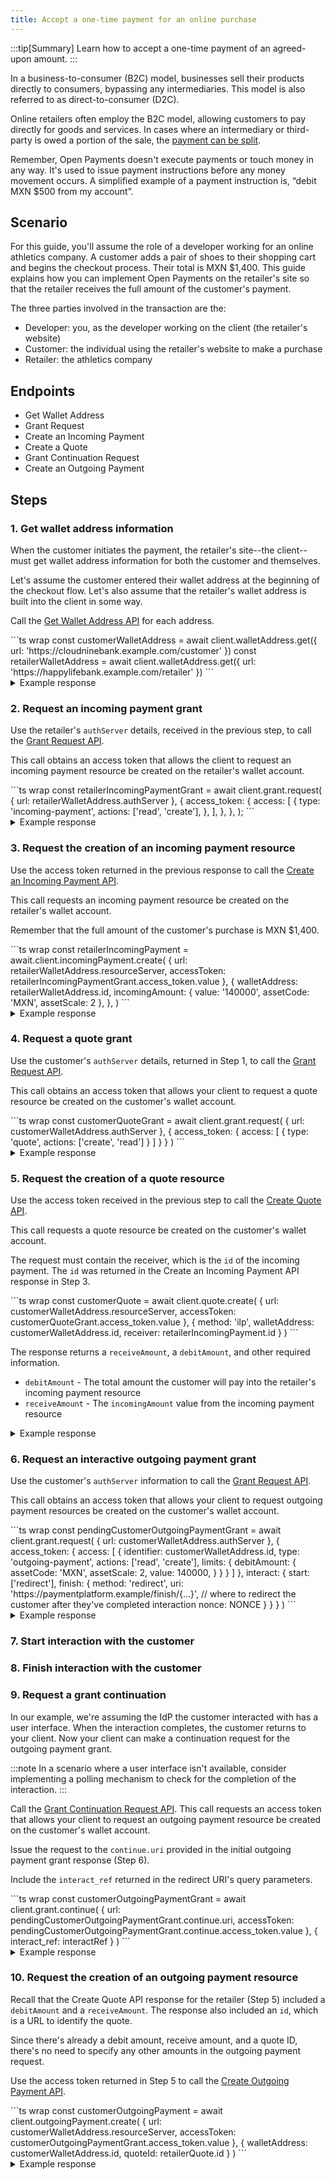 ```yaml
---
title: Accept a one-time payment for an online purchase
---
```



:::tip[Summary]
Learn how to accept a one-time payment of an agreed-upon amount.
:::

In a business-to-consumer (B2C) model, businesses sell their products directly to consumers, bypassing any intermediaries. This model is also referred to as direct-to-consumer (D2C).

Online retailers often employ the B2C model, allowing customers to pay directly for goods and services. In cases where an intermediary or third-party is owed a portion of the sale, the [payment can be split](/guides/split-payment).

Remember, Open Payments doesn't execute payments or touch money in any way. It's used to issue payment instructions before any money movement occurs. A simplified example of a payment instruction is, “debit MXN $500 from my account”.

## Scenario

For this guide, you'll assume the role of a developer working for an online athletics company. A customer adds a pair of shoes to their shopping cart and begins the checkout process. Their total is MXN $1,400. This guide explains how you can implement Open Payments on the retailer's site so that the retailer receives the full amount of the customer's payment.

The three parties involved in the transaction are the:

- Developer: you, as the developer working on the client (the retailer's website)
- Customer: the individual using the retailer's website to make a purchase
- Retailer: the athletics company

## Endpoints

- <Badge text="GET" variant="note" /> <LinkOut href='https://openpayments.dev/apis/wallet-address-server/operations/get-wallet-address/'>Get Wallet Address</LinkOut>
- <Badge text="POST" variant="success" /> <LinkOut href='https://openpayments.dev/apis/auth-server/operations/post-request/'>Grant Request</LinkOut>
- <Badge text="POST" variant="success" /> <LinkOut href='https://openpayments.dev/apis/resource-server/operations/create-incoming-payment/'>Create an Incoming Payment</LinkOut>
- <Badge text="POST" variant="success" /> <LinkOut href='https://openpayments.dev/apis/resource-server/operations/create-quote/'>Create a Quote</LinkOut>
- <Badge text="POST" variant="success" /> <LinkOut href='https://openpayments.dev/apis/auth-server/operations/post-continue/'>Grant Continuation Request</LinkOut>
- <Badge text="POST" variant="success" /> <LinkOut href='https://openpayments.dev/apis/resource-server/operations/create-outgoing-payment/'>Create an Outgoing Payment</LinkOut>

## Steps

### 1. Get wallet address information

When the customer initiates the payment, the retailer's site--the client--must get wallet address information for both the customer and themselves.

Let's assume the customer entered their wallet address at the beginning of the checkout flow. Let's also assume that the retailer's wallet address is built into the client in some way.

Call the <Badge text="GET" variant="note" /> [Get Wallet Address API](/apis/wallet-address-server/operations/get-wallet-address) for each address.

<Tabs syncKey="lang">
  <TabItem label='TypeScript/JavaScript' icon='seti:javascript'>
  ```ts wrap
  const customerWalletAddress = await client.walletAddress.get({
  url: 'https://cloudninebank.example.com/customer'
  })
  const retailerWalletAddress = await client.walletAddress.get({
  url: 'https://happylifebank.example.com/retailer'
  })
  ```
  </TabItem>
</Tabs>

<details>
<summary>Example response</summary>
The following shows an example response from the customer's wallet provider. A similar response will be returned from the retailer's wallet provider.
```json wrap
{
  "id": "https://cloudninebank.example.com/customer",
  "assetCode": "USD",
  "assetScale": 2,
  "authServer": "https://auth.cloudninebank.example.com/",
  "resourceServer": "https://cloudninebank.example.com/op"
}
```
</details>

### 2. Request an incoming payment grant

Use the retailer's `authServer` details, received in the previous step, to call the <Badge text="POST" variant="success" /> [Grant Request API](/apis/auth-server/operations/post-request/).

This call obtains an access token that allows the client to request an incoming payment resource be created on the retailer's wallet account.

<Tabs syncKey="lang">
  <TabItem label='TypeScript/JavaScript' icon='seti:javascript'>
  ```ts wrap
  const retailerIncomingPaymentGrant = await client.grant.request(
    {
      url: retailerWalletAddress.authServer
    },
    {
      access_token: {
        access: [
          {
            type: 'incoming-payment',
            actions: ['read', 'create'],
          },
        ],
      },
    },
  );
  ```
  </TabItem>
</Tabs>

<details>
<summary>Example response</summary>
```json wrap
{
  "access_token": {
    "value": "...", // access token value for incoming payment grant
    "manage": "https://happylifebank.example.com/token/{...}", // management uri for access token
    "access": [
      {
        "type": "incoming-payment",
        "actions": ["create", "read"]
      }
    ]
  },
  "continue": {
    "access_token": {
      "value": "..." // access token for continuing the request
    },
    "uri": "https://happylifebank.example.com/continue/{...}" // continuation request uri
  }
}
```
</details>

### 3. Request the creation of an incoming payment resource

Use the access token returned in the previous response to call the <Badge text="POST" variant="success" /> [Create an Incoming Payment API](/apis/resource-server/operations/create-incoming-payment).

This call requests an incoming payment resource be created on the retailer's wallet account.

Remember that the full amount of the customer's purchase is MXN $1,400.

<Tabs syncKey="lang">
  <TabItem label='TypeScript/JavaScript' icon='seti:javascript'>
  ```ts wrap
  const retailerIncomingPayment = await.client.incomingPayment.create(
    {
      url: retailerWalletAddress.resourceServer,
      accessToken: retailerIncomingPaymentGrant.access_token.value
    },
    {
      walletAddress: retailerWalletAddress.id,
      incomingAmount: {
        value: '140000',
        assetCode: 'MXN',
        assetScale: 2
      },
    },
  )
  ```
  </TabItem>
</Tabs>

<details>
<summary>Example response</summary>
```json wrap
{
  "id": "https://happylifebank.example.com/incoming-payments/{...}",
  "walletAddress": "https://happylifebank.example.com/retailer",
  "incomingAmount": {
    "value": "140000",
    "assetCode": "MXN",
    "assetScale": 2
  },
  "receivedAmount": {
    "value": "0",
    "assetCode": "MXN",
    "assetScale": 2
  },
  "completed": false,
  "createdAt": "2025-03-12T23:20:50.52Z",
  "methods": [
    {
      "type": "ilp",
      "ilpAddress": "...",
      "sharedSecret": "..."
    }
  ]
}
```
</details>

### 4. Request a quote grant

Use the customer's `authServer` details, returned in Step 1, to call the <Badge text="POST" variant="success" /> [Grant Request API](/apis/auth-server/operations/post-request/).

This call obtains an access token that allows your client to request a quote resource be created on the customer's wallet account.

<Tabs syncKey="lang">
  <TabItem label='TypeScript/JavaScript' icon='seti:javascript'>
  ```ts wrap
  const customerQuoteGrant = await client.grant.request(
    {
      url: customerWalletAddress.authServer
    },
    {
      access_token: {
        access: [
          {
            type: 'quote',
            actions: ['create', 'read']
          }
        ]
      }
    }
  )
  ```
  </TabItem>
</Tabs>

<details>
<summary>Example response</summary>
```json wrap
{
  "access_token": {
    "value": "...", // access token value for quote grant
    "manage": "https:/cloudninebank.example.com/token/{...}", // management uri for access token
    "access": [
      {
        "type": "quote",
        "actions": ["create", "read"]
      }
    ]
  },
  "continue": {
    "access_token": {
      "value": "..." // access token for continuing the request
    },
  "uri": "https://auth.cloudninebank.example.com/continue/{...}" // continuation request uri
  }
}
```
</details>

### 5. Request the creation of a quote resource

Use the access token received in the previous step to call the <Badge text="POST" variant="success" /> [Create Quote API](/apis/resource-server/operations/create-quote/).

This call requests a quote resource be created on the customer's wallet account.

The request must contain the receiver, which is the `id` of the incoming payment. The `id` was returned in the Create an Incoming Payment API response in Step 3.

<Tabs syncKey="lang">
  <TabItem label='TypeScript/JavaScript' icon='seti:javascript'>
  ```ts wrap
  const customerQuote = await client.quote.create(
    {
      url: customerWalletAddress.resourceServer,
      accessToken: customerQuoteGrant.access_token.value
    },
    {
      method: 'ilp',
      walletAddress: customerWalletAddress.id,
      receiver: retailerIncomingPayment.id
    }
  )
  ```
  </TabItem>
</Tabs>

The response returns a `receiveAmount`, a `debitAmount`, and other required information.

- `debitAmount` - The total amount the customer will pay into the retailer's incoming payment resource
- `receiveAmount` - The `incomingAmount` value from the incoming payment resource

<details>
<summary>Example response</summary>
```json wrap
{
  "id": "https://cloudninebank.example.com/quotes/{...}", // url identifying the quote
  "walletAddress": "https://cloudninebank.example.com/customer",
  "receiver": "https://happylifebank.example.com/incoming-payments/{...}", // url of the incoming payment the quote is created for
  "debitAmount": {
    "value": "140000",
    "assetCode": "MXN",
    "assetScale": 2
  },
  "receiveAmount": {
    "value": "140000",
    "assetCode": "MXN",
    "assetScale": 2
  },
  "method": "ilp",
  "createdAt": "2025-03-12T23:22:51.50Z"
}
```
</details>

### 6. Request an interactive outgoing payment grant

Use the customer's `authServer` information to call the <Badge text="POST" variant="success" /> [Grant Request API](/apis/auth-server/operations/post-request).

This call obtains an access token that allows your client to request outgoing payment resources be created on the customer's wallet account.

<InteractionReq />

<Tabs syncKey="lang">
  <TabItem label='TypeScript/JavaScript' icon='seti:javascript'>
  ```ts wrap
  const pendingCustomerOutgoingPaymentGrant = await client.grant.request(
    {
      url: customerWalletAddress.authServer
    },
    {
      access_token: {
        access: [
          {
            identifier: customerWalletAddress.id,
            type: 'outgoing-payment',
            actions: ['read', 'create'],
            limits: {
              debitAmount: {
                assetCode: 'MXN',
                assetScale: 2,
                value: 140000,
              }
            }
          }
        ]
      },
      interact: {
        start: ['redirect'],
        finish: {
          method: 'redirect',
          uri: 'https://paymentplatform.example/finish/{...}', // where to redirect the customer after they've completed interaction
          nonce: NONCE
        }
      }
    }
  )
  ```
  </TabItem>
</Tabs>

<details>
<summary>Example response</summary>
```json wrap
{
  "interact": {
    "redirect": "https://auth.interledger-test.dev/{...}", // uri to redirect the customer to, to begin interaction
    "finish": "..." // unique key to secure the callback
  },
  "continue": {
    "access_token": {
      "value": "..." // access token for continuing the outgoing payment grant request
    },
    "uri": "https://auth.interledger-test.dev/continue/{...}", // uri for continuing the outgoing payment grant request
    "wait": 30
  }
}
```
</details>

### 7. Start interaction with the customer

<Start />

### 8. Finish interaction with the customer

<Finish />

### 9. Request a grant continuation

In our example, we're assuming the IdP the customer interacted with has a user interface. When the interaction completes, the customer returns to your client. Now your client can make a continuation request for the outgoing payment grant.

:::note
In a scenario where a user interface isn't available, consider implementing a polling mechanism to check for the completion of the interaction.
:::

Call the <Badge text="POST" variant="success" /> [Grant Continuation Request API](/apis/auth-server/operations/post-continue/). This call requests an access token that allows your client to request an outgoing payment resource be created on the customer's wallet account.

Issue the request to the `continue.uri` provided in the initial outgoing payment grant response (Step 6).

Include the `interact_ref` returned in the redirect URI's query parameters.

<Tabs syncKey="lang">
  <TabItem label='TypeScript/JavaScript' icon='seti:javascript'>
  ```ts wrap
  const customerOutgoingPaymentGrant = await client.grant.continue(
    {
      url: pendingCustomerOutgoingPaymentGrant.continue.uri,
      accessToken: pendingCustomerOutgoingPaymentGrant.continue.access_token.value
    },
    {
      interact_ref: interactRef
    }
  )
  ```
  </TabItem>
</Tabs>

<details>
<summary>Example response</summary>
```json wrap
{
  "access_token": {
    "value": "...", // final access token required before creating outgoing payments
    "manage": "https://auth.cloudninebank.example.com/token/{...}", // management uri for access token
    "access": [
      {
        "type": "outgoing-payment",
        "actions": ["create", "read"],
        "identifier": "https://cloudninebank.example.com/customer",
        "limits": {
          "receiver": "https://happylifebank.example.com/incoming-payments/{...}" // url of the incoming payment that's being paid
        }
      }
    ]
  },
  "continue": {
  "access_token": {
  "value": "..." // access token for continuing the request
  },
  "uri": "https://auth.cloudninebank.example.com/continue/{...}" // continuation request uri
  }
}
```
</details>

### 10. Request the creation of an outgoing payment resource

Recall that the Create Quote API response for the retailer (Step 5) included a `debitAmount` and a `receiveAmount`. The response also included an `id`, which is a URL to identify the quote.

Since there's already a debit amount, receive amount, and a quote ID, there's no need to specify any other amounts in the outgoing payment request.

Use the access token returned in Step 5 to call the <Badge text="POST" variant="success" /> [Create Outgoing Payment API](/apis/resource-server/operations/create-outgoing-payment/).

<Tabs syncKey="lang">
  <TabItem label='TypeScript/JavaScript' icon='seti:javascript'>
  ```ts wrap
  const customerOutgoingPayment = await client.outgoingPayment.create(
    {
      url: customerWalletAddress.resourceServer,
      accessToken: customerOutgoingPaymentGrant.access_token.value
    },
    {
      walletAddress: customerWalletAddress.id,
      quoteId: retailerQuote.id
    }
  )
  ```
  </TabItem>
</Tabs>

<details>
<summary>Example response</summary>
```json wrap
{
  "id": "https://cloudninebank.example.com/outgoing-payments/{...}", // url identifying the outgoing payment
  "walletAddress": "https://cloudninebank.example.com/customer",
  "receiver": "https://happylifebank.example.com/incoming-payments/{...}", // url of the incoming payment being paid
  "debitAmount": {
    "value": "140000",
    "assetCode": "MXN",
    "assetScale": 2
  },
  "receiveAmount": {
    "value": "140000",
    "assetCode": "MXN",
    "assetScale": 2
  },
  "sentAmount": {
    "value": "0",
    "assetCode": "MXN",
    "assetScale": 2
  },
  "createdAt": "2022-03-12T23:20:54.52Z"
}
```
</details>
